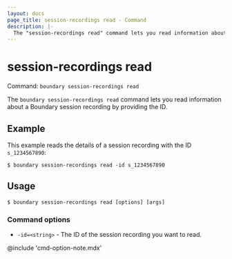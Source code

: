 ```yaml
---
layout: docs
page_title: session-recordings read - Command
description: |-
  The "session-recordings read" command lets you read information about Boundary session recordings by ID.
---
```


# session-recordings read

Command: `boundary session-recordings read`

The `boundary session-recordings read` command lets you read information about a Boundary session recording by providing the ID.

## Example

This example reads the details of a session recording with the ID `s_1234567890`:

```shell-session
$ boundary session-recordings read -id s_1234567890
```

## Usage

<CodeBlockConfig hideClipboard>

```shell-session
$ boundary session-recordings read [options] [args]
```

</CodeBlockConfig>

### Command options

- `-id=<string>` - The ID of the session recording you want to read.

@include 'cmd-option-note.mdx'